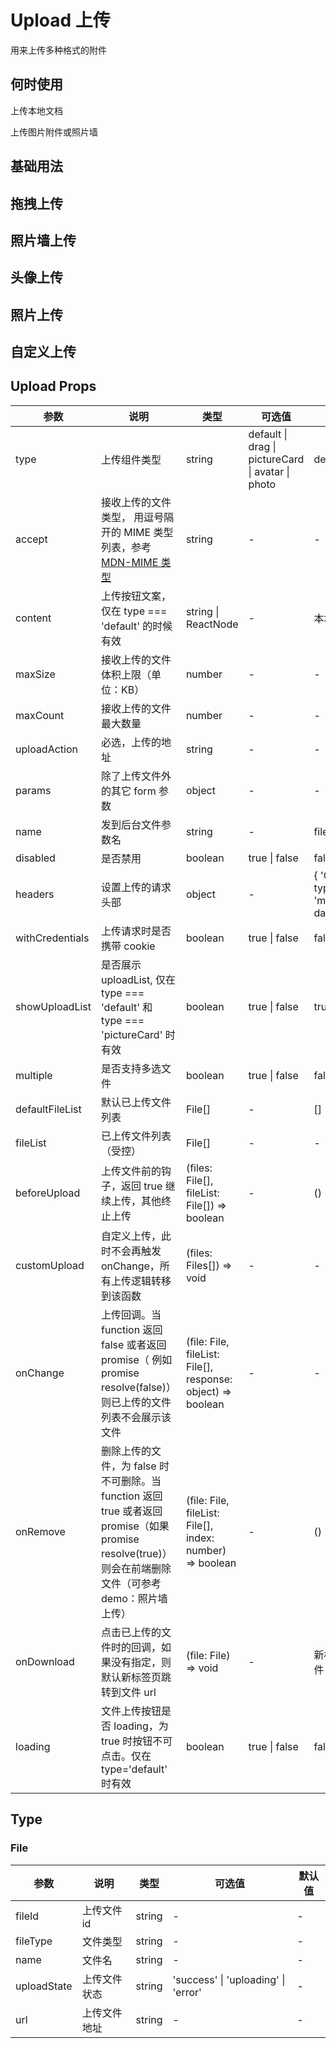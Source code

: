 # Upload 上传

用来上传多种格式的附件

## 何时使用

上传本地文档

上传图片附件或照片墙

## 基础用法


<DemoUpload />

## 拖拽上传


<DemoDrag />

## 照片墙上传


<DemoPictureWall />

## 头像上传


<DemoHead />

## 照片上传


<DemoPicture />

## 自定义上传


<DemoCustom />


## Upload Props

| 参数            | 说明                                                                                                                                                   | 类型                                                        | 可选值                                            | 默认值                                    |
| --------------- | ------------------------------------------------------------------------------------------------------------------------------------------------------ | ----------------------------------------------------------- | ------------------------------------------------- | ----------------------------------------- |
| type            | 上传组件类型                                                                                                                                           | string                                                      | default \| drag \| pictureCard \| avatar \| photo | default                                   |
| accept          | 接收上传的文件类型， 用逗号隔开的 MIME 类型列表，参考 [MDN-MIME 类型](https://developer.mozilla.org/zh-CN/docs/Web/HTTP/Basics_of_HTTP/MIME_Types)     | string                                                      | -                                                 | -                                         |
| content         | 上传按钮文案，仅在 type === 'default' 的时候有效                                                                                                       | string \| ReactNode                                         | -                                                 | 本地上传                                  |
| maxSize         | 接收上传的文件体积上限（单位：KB）                                                                                                                     | number                                                      | -                                                 | -                                         |
| maxCount        | 接收上传的文件最大数量                                                                                                                                 | number                                                      | -                                                 | -                                         |
| uploadAction    | 必选，上传的地址                                                                                                                                       | string                                                      | -                                                 | -                                         |
| params          | 除了上传文件外的其它 form 参数                                                                                                                         | object                                                      | -                                                 | -                                         |
| name            | 发到后台文件参数名                                                                                                                                     | string                                                      | -                                                 | file                                      |
| disabled        | 是否禁用                                                                                                                                               | boolean                                                     | true \| false                                     | false                                     |
| headers         | 设置上传的请求头部                                                                                                                                     | object                                                      | -                                                 | { 'Content-type': 'multipart/form-data' } |
| withCredentials | 上传请求时是否携带 cookie                                                                                                                              | boolean                                                     | true \| false                                     | false                                     |
| showUploadList  | 是否展示 uploadList, 仅在 type === 'default' 和 type === 'pictureCard' 时有效                                                                          | boolean                                                     | true \| false                                     | true                                      |
| multiple        | 是否支持多选文件                                                                                                                                       | boolean                                                     | true \| false                                     | false                                     |
| defaultFileList | 默认已上传文件列表                                                                                                                                     | File[]                                                      | -                                                 | []                                        |
| fileList        | 已上传文件列表（受控）                                                                                                                                 | File[]                                                      | -                                                 | -                                         |
| beforeUpload    | 上传文件前的钩子，返回 true 继续上传，其他终止上传                                                                                                     | (files: File[], fileList: File[]) => boolean                | -                                                 | () => true                                |
| customUpload    | 自定义上传，此时不会再触发 onChange，所有上传逻辑转移到该函数                                                                                          | (files: Files[]) => void                                    | -                                                 | -                                         |
| onChange        | 上传回调。当 function 返回 false 或者返回 promise（ 例如 promise resolve(false)）则已上传的文件列表不会展示该文件                                      | (file: File, fileList: File[], response: object) => boolean | -                                                 | -                                         |
| onRemove        | 删除上传的文件，为 false 时不可删除。当 function 返回 true 或者返回 promise（如果 promise resolve(true)）则会在前端删除文件（可参考 demo：照片墙上传） | (file: File, fileList: File[], index: number) => boolean    | -                                                 | () => true                                |
| onDownload      | 点击已上传的文件时的回调，如果没有指定，则默认新标签页跳转到文件 url                                                                                   | (file: File) => void                                        | -                                                 | 新标签页访问文件 url                      |
| loading         | 文件上传按钮是否 loading，为 true 时按钮不可点击。仅在 type='default' 时有效                                                                           | boolean                                                     | true \| false                                     | false                                     |

## Type

### File

| 参数        | 说明         | 类型   | 可选值                              | 默认值 |
| ----------- | ------------ | ------ | ----------------------------------- | ------ |
| fileId      | 上传文件 id  | string | -                                   | -      |
| fileType    | 文件类型     | string | -                                   | -      |
| name        | 文件名       | string | -                                   | -      |
| uploadState | 上传文件状态 | string | 'success' \| 'uploading' \| 'error' | -      |
| url         | 上传文件地址 | string | -                                   | -      |
